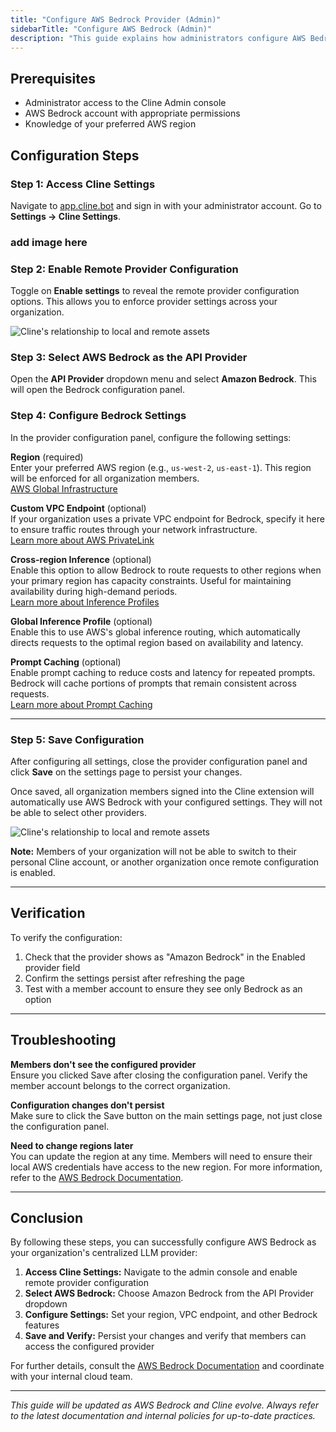 ```yaml
---
title: "Configure AWS Bedrock Provider (Admin)"
sidebarTitle: "Configure AWS Bedrock (Admin)"
description: "This guide explains how administrators configure AWS Bedrock as the organization-wide LLM provider for Cline."
---
```


## Prerequisites

- Administrator access to the Cline Admin console
- AWS Bedrock account with appropriate permissions 
- Knowledge of your preferred AWS region

## Configuration Steps

### Step 1: Access Cline Settings

Navigate to [app.cline.bot](https://app.cline.bot) and sign in with your administrator account. 
Go to **Settings → Cline Settings**.

### add image here

### Step 2: Enable Remote Provider Configuration

Toggle on **Enable settings** to reveal the remote provider configuration options. This allows you to enforce provider settings across your organization.

<Frame>
	<img
		src="https://storage.googleapis.com/cline-static-assets-prod/assets/AWS-remote-config-enable-settings.png"
		alt="Cline's relationship to local and remote assets"
	/>
</Frame>

### Step 3: Select AWS Bedrock as the API Provider

Open the **API Provider** dropdown menu and select **Amazon Bedrock**. This will open the Bedrock configuration panel.

### Step 4: Configure Bedrock Settings

In the provider configuration panel, configure the following settings:

**Region** (required)  
Enter your preferred AWS region (e.g., `us-west-2`, `us-east-1`). This region will be enforced for all organization members.\
[AWS Global Infrastructure](https://aws.amazon.com/about-aws/global-infrastructure/regions_az/)

**Custom VPC Endpoint** (optional)  
If your organization uses a private VPC endpoint for Bedrock, specify it here to ensure traffic routes through your network infrastructure.\
[Learn more about AWS PrivateLink](https://docs.aws.amazon.com/vpc/latest/userguide/endpoint-services-overview.html)

**Cross-region Inference** (optional)  
Enable this option to allow Bedrock to route requests to other regions when your primary region has capacity constraints. Useful for maintaining availability during high-demand periods.\
[Learn more about Inference Profiles](https://docs.aws.amazon.com/bedrock/latest/userguide/inference-profiles-support.html)

**Global Inference Profile** (optional)  
Enable this to use AWS's global inference routing, which automatically directs requests to the optimal region based on availability and latency.

**Prompt Caching** (optional)  
Enable prompt caching to reduce costs and latency for repeated prompts. Bedrock will cache portions of prompts that remain consistent across requests.\
[Learn more about Prompt Caching](https://docs.aws.amazon.com/bedrock/latest/userguide/prompt-caching.html)

---

### Step 5: Save Configuration

After configuring all settings, close the provider configuration panel and click **Save** on the settings page to persist your changes.

Once saved, all organization members signed into the Cline extension will automatically use AWS Bedrock with your configured settings. They will not be able to select other providers. 

<Frame>
	<img
		src="https://storage.googleapis.com/cline-static-assets-prod/assets/AWS-remote-config-save-highlight.png"
		alt="Cline's relationship to local and remote assets"
	/>
</Frame>

**Note:** Members of your organization will not be able to switch to their personal Cline account, or another organization once remote configuration is enabled.

---

## Verification

To verify the configuration:

1. Check that the provider shows as "Amazon Bedrock" in the Enabled provider field
2. Confirm the settings persist after refreshing the page
3. Test with a member account to ensure they see only Bedrock as an option

---

## Troubleshooting

**Members don't see the configured provider**  
Ensure you clicked Save after closing the configuration panel. Verify the member account belongs to the correct organization.

**Configuration changes don't persist**  
Make sure to click the Save button on the main settings page, not just close the configuration panel.

**Need to change regions later**  
You can update the region at any time. Members will need to ensure their local AWS credentials have access to the new region. For more information, refer to the [AWS Bedrock Documentation](https://docs.aws.amazon.com/bedrock/latest/userguide/what-is-bedrock.html).

---

## Conclusion

By following these steps, you can successfully configure AWS Bedrock as your organization's centralized LLM provider:

1. **Access Cline Settings:** Navigate to the admin console and enable remote provider configuration
2. **Select AWS Bedrock:** Choose Amazon Bedrock from the API Provider dropdown
3. **Configure Settings:** Set your region, VPC endpoint, and other Bedrock features
4. **Save and Verify:** Persist your changes and verify that members can access the configured provider

For further details, consult the [AWS Bedrock Documentation](https://docs.aws.amazon.com/bedrock/latest/userguide/what-is-bedrock.html) and coordinate with your internal cloud team.

---

_This guide will be updated as AWS Bedrock and Cline evolve. Always refer to the latest documentation and internal policies for up-to-date practices._